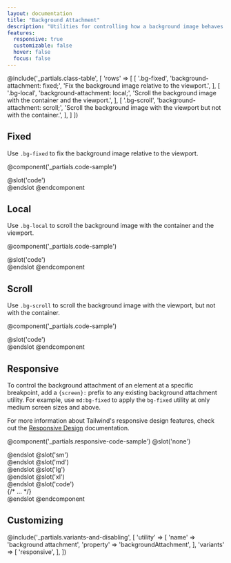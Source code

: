 ```yaml
---
layout: documentation
title: "Background Attachment"
description: "Utilities for controlling how a background image behaves when scrolling."
features:
  responsive: true
  customizable: false
  hover: false
  focus: false
---
```


@include('_partials.class-table', [
  'rows' => [
    [
      '.bg-fixed',
      'background-attachment: fixed;',
      'Fix the background image relative to the viewport.',
    ],
    [
      '.bg-local',
      'background-attachment: local;',
      'Scroll the background image with the container and the viewport.',
    ],
    [
      '.bg-scroll',
      'background-attachment: scroll;',
      'Scroll the background image with the viewport but not with the container.',
    ],
  ]
])

## Fixed

Use `.bg-fixed` to fix the background image relative to the viewport.

@component('_partials.code-sample')
<div className="w-full h-48 bg-fixed bg-center overflow-y-scroll" style={{backgroundImage:"url('https://images.unsplash.com/photo-1459262838948-3e2de6c1ec80?ixlib=rb-1.2.1&ixid=eyJhcHBfaWQiOjEyMDd9&auto=format&fit=crop&w=800&q=80')"}}>
    <div className="h-64"></div>
</div>
@slot('code')
<div className="bg-fixed ..." style={{backgroundImage:"url(...)"}}></div>
@endslot
@endcomponent

## Local

Use `.bg-local` to scroll the background image with the container and the viewport.

@component('_partials.code-sample')
<div className="w-full h-48 bg-local bg-center overflow-y-scroll" style={{backgroundImage:"url('https://images.unsplash.com/photo-1459262838948-3e2de6c1ec80?ixlib=rb-1.2.1&ixid=eyJhcHBfaWQiOjEyMDd9&auto=format&fit=crop&w=800&q=80')"}}>
    <div className="h-64"></div>
</div>
@slot('code')
<div className="bg-local ..." style={{backgroundImage:" url(...)"}}></div>
@endslot
@endcomponent

## Scroll

Use `.bg-scroll` to scroll the background image with the viewport, but not with the container.

@component('_partials.code-sample')
<div className="w-full h-48 bg-scroll bg-center overflow-y-scroll" style={{backgroundImage:"url('https://images.unsplash.com/photo-1459262838948-3e2de6c1ec80?ixlib=rb-1.2.1&ixid=eyJhcHBfaWQiOjEyMDd9&auto=format&fit=crop&w=800&q=80')"}}>
    <div className="h-64"></div>
</div>
@slot('code')
<div className="bg-scroll ..." style={{backgroundImage:"url(...)"}}></div>
@endslot
@endcomponent

## Responsive

To control the background attachment of an element at a specific breakpoint, add a `{screen}:` prefix to any existing background attachment utility. For example, use `md:bg-fixed` to apply the `bg-fixed` utility at only medium screen sizes and above.

For more information about Tailwind's responsive design features, check out the [Responsive Design](/docs/responsive-design) documentation.

@component('_partials.responsive-code-sample')
@slot('none')
<div className="w-full h-48 bg-fixed bg-center overflow-y-scroll" style={{backgroundImage: "url('https://images.unsplash.com/photo-1459262838948-3e2de6c1ec80?ixlib=rb-1.2.1&ixid=eyJhcHBfaWQiOjEyMDd9&auto=format&fit=crop&w=800&q=80')"}}>
    <div className="h-64"></div>
</div>
@endslot
@slot('sm')
<div className="w-full h-48 bg-local bg-center overflow-y-scroll" style={{backgroundImage: "url('https://images.unsplash.com/photo-1459262838948-3e2de6c1ec80?ixlib=rb-1.2.1&ixid=eyJhcHBfaWQiOjEyMDd9&auto=format&fit=crop&w=800&q=80')"}}>
    <div className="h-64"></div>
</div>
@endslot
@slot('md')
<div className="w-full h-48 bg-scroll bg-center overflow-y-scroll" style={{backgroundImage: "url('https://images.unsplash.com/photo-1459262838948-3e2de6c1ec80?ixlib=rb-1.2.1&ixid=eyJhcHBfaWQiOjEyMDd9&auto=format&fit=crop&w=800&q=80')"}}>
    <div className="h-64"></div>
</div>
@endslot
@slot('lg')
<div className="w-full h-48 bg-local bg-center overflow-y-scroll" style={{backgroundImage: "url('https://images.unsplash.com/photo-1459262838948-3e2de6c1ec80?ixlib=rb-1.2.1&ixid=eyJhcHBfaWQiOjEyMDd9&auto=format&fit=crop&w=800&q=80')"}}>
    <div className="h-64"></div>
</div>
@endslot
@slot('xl')
<div className="w-full h-48 bg-fixed bg-center overflow-y-scroll" style={{backgroundImage: "url('https://images.unsplash.com/photo-1459262838948-3e2de6c1ec80?ixlib=rb-1.2.1&ixid=eyJhcHBfaWQiOjEyMDd9&auto=format&fit=crop&w=800&q=80')"}}>
    <div className="h-64"></div>
</div>
@endslot
@slot('code')
<div className="none:bg-fixed sm:bg-local md:bg-scroll lg:bg-local xl:bg-fixed ...">
    {/* ... */}
</div>
@endslot
@endcomponent

## Customizing

@include('_partials.variants-and-disabling', [
    'utility' => [
        'name' => 'background attachment',
        'property' => 'backgroundAttachment',
    ],
    'variants' => [
        'responsive',
    ],
])

